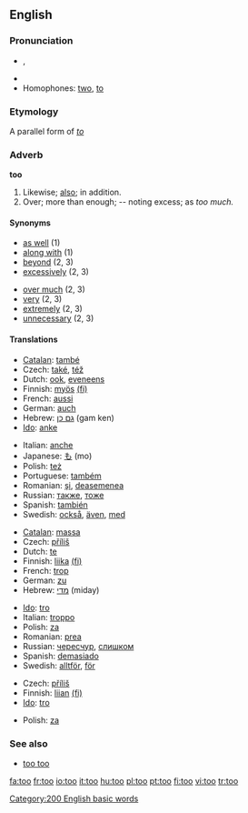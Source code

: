 {{see|to|töö}}
==English==

{{rank|well|many|work|127|too|every|think|life}}

===Pronunciation===
*{{IPA|/tuː/}}, {{SAMPA|/tu:/}}
* {{audio|en-us-too.ogg|Audio (US)}}
*Homophones: [[two]], [[to]]

===Etymology===
A parallel form of ''[[to]]''

===Adverb===
'''too'''

# Likewise; [[also]]; in addition.
# Over; more than enough; -- noting excess; as ''too much.''

====Synonyms====
{{top}}
*[[as well]] (1)
*[[along with]] (1)
*[[beyond]] (2, 3)
*[[excessively]] (2, 3)
{{mid}}
*[[over much]] (2, 3)
*[[very]] (2, 3)
*[[extremely]] (2, 3)
*[[unnecessary]] (2, 3)
{{bottom}}

====Translations====
{{trans-top|Likewise}}
*[[Catalan]]: [[també]]
*Czech: [[také]], [[též]]
*Dutch: [[ook]], [[eveneens]]
*Finnish: [[myös]] [[:fi:myös|(fi)]]
*French: [[aussi]]
*German: [[auch]]
*Hebrew: [[גם כן]] (gam ken)
*[[Ido]]: [[anke]]
{{trans-mid}}
*Italian: [[anche]]
*Japanese: [[も]] (mo)
*Polish: [[też]]
*Portuguese: [[também]]
*Romanian: [[şi]], [[deasemenea]]
*Russian: [[также]], [[тоже]]
*Spanish: [[también]]
*Swedish: [[också]], [[även]], [[med]]
{{trans-bottom}}

{{trans-top|more than enough; ''as too much''}}
*[[Catalan]]: [[massa]]
*Czech: [[příliš]]
*Dutch: [[te]]
*Finnish: [[liika]] [[:fi:liika|(fi)]]
*French: [[trop]]
*German: [[zu]]
*Hebrew: [[מדי]] (miday)
{{trans-mid}}
*[[Ido]]: [[tro]]
*Italian: [[troppo]]
*Polish: [[za]]
*Romanian: [[prea]]
*Russian: [[чересчур]], [[слишком]]
*Spanish: [[demasiado]]
*Swedish: [[alltför]], [[för]]
{{trans-bottom}}

{{trans-top|more than enough; ''as too helpful''}}
*Czech: [[příliš]]
*Finnish: [[liian]] [[:fi:liian|(fi)]]
*[[Ido]]: [[tro]]
{{trans-mid}}
*Polish: [[za]]
{{trans-bottom}}

===See also===
*[[too too]] <!--a duplication used to signify great excess-->

[[Category:200 English basic words]]

[[fa:too]]
[[fr:too]]
[[io:too]]
[[it:too]]
[[hu:too]]
[[pl:too]]
[[pt:too]]
[[fi:too]]
[[vi:too]]
[[tr:too]]